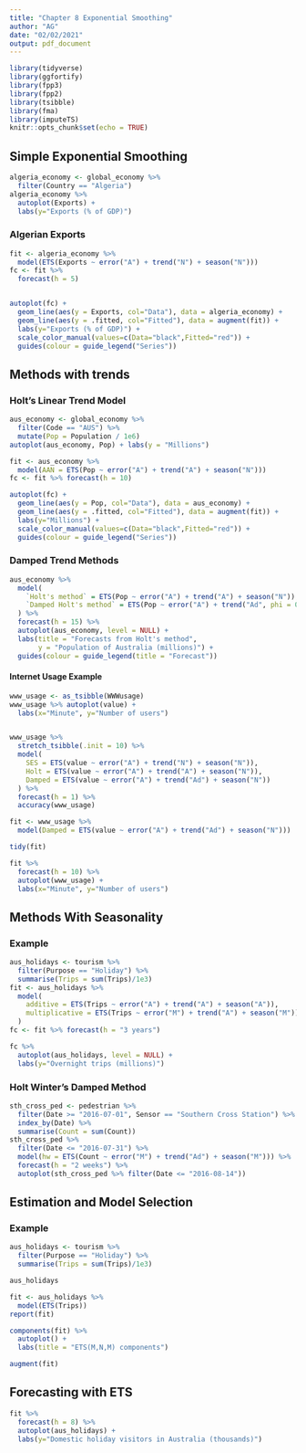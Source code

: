 ```yaml
---
title: "Chapter 8 Exponential Smoothing"
author: "AG"
date: "02/02/2021"
output: pdf_document
---
```


```r
library(tidyverse)
library(ggfortify)
library(fpp3)
library(fpp2)
library(tsibble)
library(fma)
library(imputeTS)
knitr::opts_chunk$set(echo = TRUE)
```

## Simple Exponential Smoothing

```r
algeria_economy <- global_economy %>%
  filter(Country == "Algeria")
algeria_economy %>%
  autoplot(Exports) +
  labs(y="Exports (% of GDP)")
```
### Algerian Exports

```r
fit <- algeria_economy %>%
  model(ETS(Exports ~ error("A") + trend("N") + season("N")))
fc <- fit %>%
  forecast(h = 5)


autoplot(fc) +
  geom_line(aes(y = Exports, col="Data"), data = algeria_economy) +
  geom_line(aes(y = .fitted, col="Fitted"), data = augment(fit)) +
  labs(y="Exports (% of GDP)") +
  scale_color_manual(values=c(Data="black",Fitted="red")) +
  guides(colour = guide_legend("Series"))
```
## Methods with trends

### Holt's Linear Trend Model

```r
aus_economy <- global_economy %>%
  filter(Code == "AUS") %>%
  mutate(Pop = Population / 1e6)
autoplot(aus_economy, Pop) + labs(y = "Millions")

fit <- aus_economy %>%
  model(AAN = ETS(Pop ~ error("A") + trend("A") + season("N")))
fc <- fit %>% forecast(h = 10)

autoplot(fc) +
  geom_line(aes(y = Pop, col="Data"), data = aus_economy) +
  geom_line(aes(y = .fitted, col="Fitted"), data = augment(fit)) +
  labs(y="Millions") +
  scale_color_manual(values=c(Data="black",Fitted="red")) +
  guides(colour = guide_legend("Series"))
```

### Damped Trend Methods
```r
aus_economy %>%
  model(
    `Holt's method` = ETS(Pop ~ error("A") + trend("A") + season("N")),
    `Damped Holt's method` = ETS(Pop ~ error("A") + trend("Ad", phi = 0.9) + season("N"))
  ) %>%
  forecast(h = 15) %>%
  autoplot(aus_economy, level = NULL) +
  labs(title = "Forecasts from Holt's method",
       y = "Population of Australia (millions)") +
  guides(colour = guide_legend(title = "Forecast"))
```

#### Internet Usage Example

```r
www_usage <- as_tsibble(WWWusage)
www_usage %>% autoplot(value) +
  labs(x="Minute", y="Number of users")


www_usage %>%
  stretch_tsibble(.init = 10) %>%
  model(
    SES = ETS(value ~ error("A") + trend("N") + season("N")),
    Holt = ETS(value ~ error("A") + trend("A") + season("N")),
    Damped = ETS(value ~ error("A") + trend("Ad") + season("N"))
  ) %>%
  forecast(h = 1) %>%
  accuracy(www_usage)

fit <- www_usage %>%
  model(Damped = ETS(value ~ error("A") + trend("Ad") + season("N")))

tidy(fit)

fit %>%
  forecast(h = 10) %>%
  autoplot(www_usage) +
  labs(x="Minute", y="Number of users")
```
## Methods With Seasonality
### Example

```r
aus_holidays <- tourism %>%
  filter(Purpose == "Holiday") %>%
  summarise(Trips = sum(Trips)/1e3)
fit <- aus_holidays %>%
  model(
    additive = ETS(Trips ~ error("A") + trend("A") + season("A")),
    multiplicative = ETS(Trips ~ error("M") + trend("A") + season("M"))
  )
fc <- fit %>% forecast(h = "3 years")

fc %>%
  autoplot(aus_holidays, level = NULL) +
  labs(y="Overnight trips (millions)")
```
### Holt Winter's Damped Method

```r
sth_cross_ped <- pedestrian %>%
  filter(Date >= "2016-07-01", Sensor == "Southern Cross Station") %>%
  index_by(Date) %>%
  summarise(Count = sum(Count))
sth_cross_ped %>%
  filter(Date <= "2016-07-31") %>%
  model(hw = ETS(Count ~ error("M") + trend("Ad") + season("M"))) %>%
  forecast(h = "2 weeks") %>%
  autoplot(sth_cross_ped %>% filter(Date <= "2016-08-14"))
```
## Estimation and Model Selection

### Example

```r
aus_holidays <- tourism %>%
  filter(Purpose == "Holiday") %>%
  summarise(Trips = sum(Trips)/1e3)

aus_holidays

fit <- aus_holidays %>%
  model(ETS(Trips))
report(fit)

components(fit) %>%
  autoplot() +
  labs(title = "ETS(M,N,M) components")

augment(fit)
```

## Forecasting with ETS
```r
fit %>%
  forecast(h = 8) %>%
  autoplot(aus_holidays) +
  labs(y="Domestic holiday visitors in Australia (thousands)")
```






















